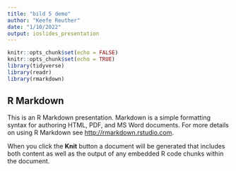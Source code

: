 ```yaml
---
title: "bild 5 demo"
author: "Keefe Reuther"
date: "1/10/2022"
output: ioslides_presentation
---
```


```r
knitr::opts_chunk$set(echo = FALSE)
knitr::opts_chunk$set(echo = TRUE)
library(tidyverse)
library(readr)
library(rmarkdown)
```

## R Markdown

This is an R Markdown presentation. Markdown is a simple formatting syntax for authoring HTML, PDF, and MS Word documents. For more details on using R Markdown see <http://rmarkdown.rstudio.com>.

When you click the **Knit** button a document will be generated that includes both content as well as the output of any embedded R code chunks within the document.

## 
